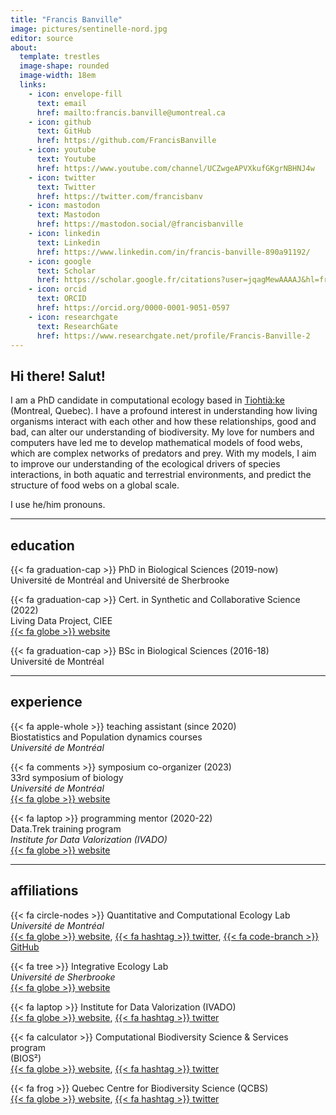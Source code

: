 ```yaml
---
title: "Francis Banville"
image: pictures/sentinelle-nord.jpg
editor: source
about: 
  template: trestles
  image-shape: rounded
  image-width: 18em
  links:
    - icon: envelope-fill
      text: email
      href: mailto:francis.banville@umontreal.ca
    - icon: github
      text: GitHub
      href: https://github.com/FrancisBanville
    - icon: youtube
      text: Youtube
      href: https://www.youtube.com/channel/UCZwgeAPVXkufGKgrNBHNJ4w
    - icon: twitter
      text: Twitter
      href: https://twitter.com/francisbanv
    - icon: mastodon
      text: Mastodon
      href: https://mastodon.social/@francisbanville
    - icon: linkedin
      text: Linkedin
      href: https://www.linkedin.com/in/francis-banville-890a91192/
    - icon: google
      text: Scholar
      href: https://scholar.google.fr/citations?user=jqagMewAAAAJ&hl=fr&oi=ao
    - icon: orcid
      text: ORCID
      href: https://orcid.org/0000-0001-9051-0597
    - icon: researchgate
      text: ResearchGate
      href: https://www.researchgate.net/profile/Francis-Banville-2
---
```


## Hi there! Salut!

I am a PhD candidate in computational ecology based in [Tiohtià:ke](https://www.concordia.ca/indigenous/resources/territorial-acknowledgement.html#rationale) (Montreal, Quebec). I have a profound interest in understanding how living organisms interact with each other and how these relationships, good and bad, can alter our understanding of biodiversity. My love for numbers and computers have led me to develop mathematical models of food webs, which are complex networks of predators and prey. With my models, I aim to improve our understanding of the ecological drivers of species interactions, in both aquatic and terrestrial environments, and predict the structure of food webs on a global scale.

I use he/him pronouns.

------------------------------------------------------------------------

## education

{{< fa graduation-cap >}} PhD in Biological Sciences (2019-now)\
Université de Montréal and Université de Sherbrooke

{{< fa graduation-cap >}} Cert. in Synthetic and
Collaborative Science (2022)\
Living Data Project, CIEE\
[{{< fa globe >}} website](https://www.ciee-icee.ca/ldp.html)

{{< fa graduation-cap >}} BSc in Biological Sciences (2016-18)\
Université de Montréal


------------------------------------------------------------------------

## experience

{{< fa apple-whole >}} teaching assistant (since 2020)\
Biostatistics and Population dynamics courses\
*Université de Montréal*

{{< fa comments >}} symposium co-organizer (2023)\
33rd symposium of biology\
*Université de Montréal*\
[{{< fa globe >}} website](https://event.fourwaves.com/fr/udemsymposiumbiologie/pages?fbclid=IwAR3DF4jIE8DX8Xofqoclz3JFchXsTpClqYbCJ8flQCdrwESUrQOj08HDZ3Y)

{{< fa laptop >}} programming mentor (2020-22)\
Data.Trek training program\
*Institute for Data Valorization (IVADO)*\
[{{< fa globe >}} website](https://ivado.ca/en/events/the-100-days-of-data-trek-challenge-2/)

------------------------------------------------------------------------

## affiliations 

{{< fa circle-nodes >}} Quantitative and Computational Ecology Lab\
*Université de Montréal*\
[{{< fa globe >}} website](https://poisotlab.io/),
[{{< fa hashtag >}} twitter](https://twitter.com/poisotlab),
[{{< fa code-branch >}} GitHub](https://github.com/PoisotLab)

{{< fa tree >}} Integrative Ecology Lab\
*Université de Sherbrooke*\
[{{< fa globe >}} website](https://ielab.recherche.usherbrooke.ca/)

{{< fa laptop >}} Institute for Data Valorization (IVADO)\
[{{< fa globe >}} website](https://ivado.ca/en/),
[{{< fa hashtag >}} twitter](https://twitter.com/IVADO_Qc)

{{< fa calculator >}} Computational Biodiversity Science & Services program\
(BIOS²)\
[{{< fa globe >}} website](https://bios2.usherbrooke.ca/),
[{{< fa hashtag >}} twitter](https://twitter.com/_bios2)

{{< fa frog >}} Quebec Centre for Biodiversity Science (QCBS)\
[{{< fa globe >}} website](https://qcbs.ca/),
[{{< fa hashtag >}} twitter](https://twitter.com/csbq_qcbs)


